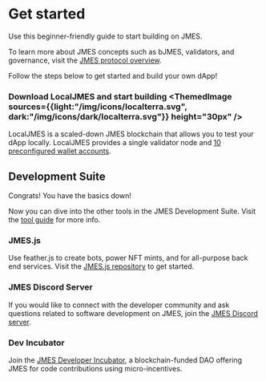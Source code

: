 
# Get started

Use this beginner-friendly guide to start building on JMES.

<Admonition type="tip" icon="💡" title="Learn about JMES">

To learn more about JMES concepts such as bJMES, validators, and governance, visit the [JMES protocol overview](../learn/about/blockchain.mdx).

</Admonition>

Follow the steps below to get started and build your own dApp!

### Download LocalJMES and start building <ThemedImage sources={{light:"/img/icons/localterra.svg", dark:"/img/icons/dark/localterra.svg"}} height="30px" />

LocalJMES is a scaled-down JMES blockchain that allows you to test your dApp locally. LocalJMES provides a single validator node and [10 preconfigured wallet accounts](./localterra/accounts.mdx).

## Development Suite

Congrats! You have the basics down!

Now you can dive into the other tools in the JMES Development Suite. Visit the [tool guide](which-tools.mdx) for more info.

### JMES.js 

Use feather.js to create bots, power NFT mints, and for all-purpose back end services. Visit the [JMES.js repository](https://github.com/jmesworld/jmes.js) to get started.

### JMES Discord Server

If you would like to connect with the developer community and ask questions related to software development on JMES, join the [JMES Discord server](http://discord.jmes.cloud). 

### Dev Incubator

Join the [JMES Developer Incubator](http://incubator.jmes.cloud), a blockchain-funded DAO offering JMES for code contributions using micro-incentives.